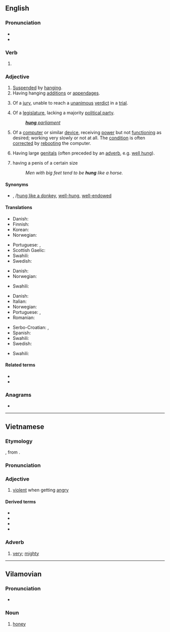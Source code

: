 {{also|hứng|Hung.}}
==English==

===Pronunciation===
* {{audio-IPA|en-us-hung.ogg|/ˈhʌŋ/|lang=en}}
* {{rhymes|ʌŋ|lang=en}}

===Verb===
{{head|en|verb form}}

# {{en-past of|hang}}

===Adjective===
{{en-adj}}

# [[suspend|Suspended]] by [[hang]]ing.
# Having hanging [[addition]]s or [[appendage]]s.
# {{lb|en|legal}} Of a [[jury]], unable to reach a [[unanimous]] [[verdict]] in a [[trial]].
# Of a [[legislature]], lacking a majority [[political party]].
#: ''[[hung parliament|'''hung''' parliament]]''
# {{lb|en|computing|colloquial}} Of a [[computer]] or similar [[device]], receiving [[power]] but not [[function]]ing as desired; working very slowly or not at all. The [[condition]] is often [[correct]]ed by [[reboot]]ing the computer.
# {{lb|en|colloquial|of a [[male]], vulgar}} Having large [[genitals]] (often preceded by an [[adverb]], e.g. [[well hung]]).
# {{lb|en|colloquial|of a man, slightly vulgar}} having a penis of a certain size
#: ''Men with big feet tend to be '''hung''' like a horse.''

====Synonyms====
* {{sense|endowed with a large penis}} {{l|en|horse-hung}}, {{l|en|hung like a horse}}/[[hung like a donkey]], [[well-hung]], [[well-endowed]]

====Translations====
{{trans-top|suspended by hanging}}
* Danish: {{t|da|ophængt}}
* Finnish: {{t+|fi|ripustettu}}
* Korean: {{t+|ko|중단}}
* Norwegian: {{t|no|opphengt}}
{{trans-mid}}
* Portuguese: {{t+|pt|pendurado|m}}, {{t|pt|pendurada|f}}
* Scottish Gaelic: {{t|gd|crochte}}
* Swahili: {{t+|sw|anika}}
* Swedish: {{t|sv|upphängd}}
{{trans-bottom}}

{{trans-top|having with hanging additions or appendages}}
* Danish: {{t|da|behængt}}
* Norwegian: {{t|no|behengt}}
{{trans-mid}}
* Swahili: {{t+|sw|anika}}
{{trans-bottom}}

{{trans-top|having a large penis}}
* Danish: {{t|da|veludrustet}}
* Italian: {{t|it|ben dotato}}
* Norwegian: {{t|no|velutstyrt}}
* Portuguese: {{t+|pt|dotado}}, {{t|pt|bem-dotado}}
* Romanian: {{t|ro|pulos}}
{{trans-mid}}
* Serbo-Croatian: {{t+|sh|kurat}}, {{t|sh|курат}}
* Spanish: {{t+|es|vergón}}
* Swahili: {{t+|sw|anika}}
* Swedish: {{t+|sv|välutrustad}}
{{trans-bottom}}

{{trans-top|of a jury that is unable to reach a verdict}}
* Swahili: {{t+|sw|anika}}
{{trans-mid}}
{{trans-bottom}}

====Related terms====
* {{l|en|hanged}}
* {{l|en|hung parliament}}

===Anagrams===
* {{anagrams|en|ungh}}

----

==Vietnamese==

===Etymology===
{{vi-etym-sino|凶}}, from {{etyl|ltc|vi}} {{m|ltc|tr=xjowng|凶}}.

===Pronunciation===
{{vi-ipa}}

===Adjective===
{{vi-adj}}

# [[violent]] when getting [[angry]]

====Derived terms====
* {{vi-l|hung dữ}}
* {{vi-l|hung hăng}}
* {{vi-l|hung tính}}
* {{vi-l|hung máu}}

===Adverb===
{{vi-adv}}

# {{lb|vi|dialectal|Thanh Hoá/Nghệ An/Hà Tĩnh dialects|colloquial}} [[very]]; [[mighty]]
#: {{ux|vi|Anh giống {{m|vi|con}} bọ '''hung'''.<br>Sao con lại giống con {{m|vi|bọ hung}} được?|Ya look a lawt like mah suhn.<br>How in the world do I look like a dung beetle?}}

----

==Vilamovian==

===Pronunciation===
* {{audio|Wym-hung (wersja Józefa Gary).ogg|Audio|lang=wym}}

===Noun===
{{wym-noun|m}}

# [[honey]]